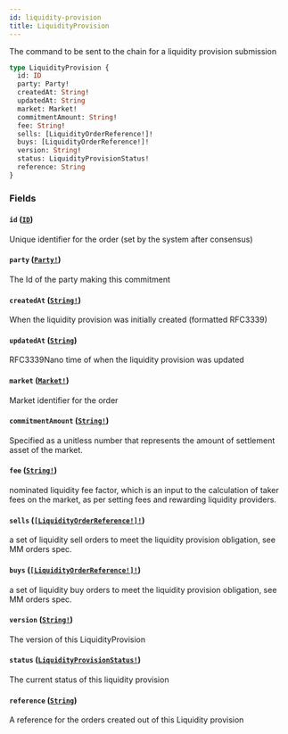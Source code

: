 ```yaml
---
id: liquidity-provision
title: LiquidityProvision
---
```


The command to be sent to the chain for a liquidity provision submission

```graphql
type LiquidityProvision {
  id: ID
  party: Party!
  createdAt: String!
  updatedAt: String
  market: Market!
  commitmentAmount: String!
  fee: String!
  sells: [LiquidityOrderReference!]!
  buys: [LiquidityOrderReference!]!
  version: String!
  status: LiquidityProvisionStatus!
  reference: String
}
```

### Fields

#### `id` ([`ID`](/docs/graphql/scalars/id))

Unique identifier for the order (set by the system after consensus)

#### `party` ([`Party!`](/docs/graphql/objects/party))

The Id of the party making this commitment

#### `createdAt` ([`String!`](/docs/graphql/scalars/string))

When the liquidity provision was initially created (formatted RFC3339)

#### `updatedAt` ([`String`](/docs/graphql/scalars/string))

RFC3339Nano time of when the liquidity provision was updated

#### `market` ([`Market!`](/docs/graphql/objects/market))

Market identifier for the order

#### `commitmentAmount` ([`String!`](/docs/graphql/scalars/string))

Specified as a unitless number that represents the amount of settlement asset of the market.

#### `fee` ([`String!`](/docs/graphql/scalars/string))

nominated liquidity fee factor, which is an input to the calculation of taker fees on the market, as per setting fees and rewarding liquidity providers.

#### `sells` ([`[LiquidityOrderReference!]!`](/docs/graphql/objects/liquidity-order-reference))

a set of liquidity sell orders to meet the liquidity provision obligation, see MM orders spec.

#### `buys` ([`[LiquidityOrderReference!]!`](/docs/graphql/objects/liquidity-order-reference))

a set of liquidity buy orders to meet the liquidity provision obligation, see MM orders spec.

#### `version` ([`String!`](/docs/graphql/scalars/string))

The version of this LiquidityProvision

#### `status` ([`LiquidityProvisionStatus!`](/docs/graphql/enums/liquidity-provision-status))

The current status of this liquidity provision

#### `reference` ([`String`](/docs/graphql/scalars/string))

A reference for the orders created out of this Liquidity provision
